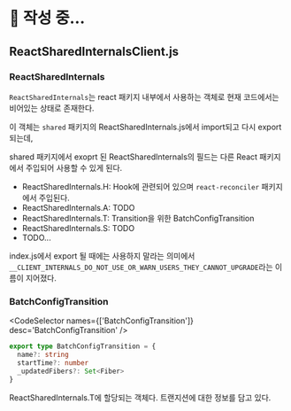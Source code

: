 
# 📝 작성 중...

## ReactSharedInternalsClient.js

### ReactSharedInternals

`ReactSharedInternals`는 react 패키지 내부에서 사용하는 객체로 현재 코드에서는 비어있는 상태로 존재한다.

이 객체는 `shared` 패키지의 ReactSharedInternals.js에서 import되고 다시 export되는데,

shared 패키지에서 exoprt 된 ReactSharedInternals의 필드는 다른 React 패키지에서 주입되어 사용할 수 있게 된다.

- ReactSharedInternals.H: Hook에 관련되어 있으며 `react-reconciler` 패키지에서 주입된다.
- ReactSharedInternals.A: TODO
- ReactSharedInternals.T: Transition을 위한 BatchConfigTransition
- ReactSharedInternals.S: TODO
- TODO...

index.js에서 export 될 때에는 사용하지 말라는 의미에서 `__CLIENT_INTERNALS_DO_NOT_USE_OR_WARN_USERS_THEY_CANNOT_UPGRADE`라는 이름이 지어졌다.

### BatchConfigTransition

<CodeSelector names={['BatchConfigTransition']} desc='BatchConfigTransition' />

```ts showLineNumbers
export type BatchConfigTransition = {
  name?: string
  startTime?: number
  _updatedFibers?: Set<Fiber>
}
```

ReactSharedInternals.T에 할당되는 객체다. 트랜지션에 대한 정보를 담고 있다.
